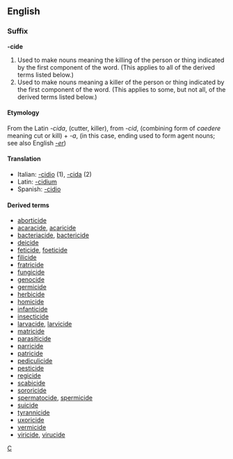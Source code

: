 ==English==
===Suffix===
'''-cide'''

#Used to make nouns meaning the killing of the person or thing indicated by the first component of the word.  (This applies to all of the derived terms listed below.)
#Used to make nouns meaning a killer of the person or thing indicated by the first component of the word.  (This applies to some, but not all, of the derived terms listed below.)

====Etymology====
From the Latin ''-cida'', (cutter, killer), from ''-cid'', (combining form of ''caedere'' meaning cut or kill) + ''-a'', (in this case, ending used to form agent nouns; see also English ''[[-er]]'')

====Translation====
*Italian: [[-cidio]] (1), [[-cida]] (2)
*Latin: [[-cidium]]
*Spanish: [[-cidio]]

====Derived terms====
*[[aborticide]]
*[[acaracide]], [[acaricide]]
*[[bacteriacide]], [[bactericide]]
*[[deicide]]
*[[feticide]], [[foeticide]]
*[[filicide]]
*[[fratricide]]
*[[fungicide]]
*[[genocide]]
*[[germicide]]
*[[herbicide]]
*[[homicide]]
*[[infanticide]]
*[[insecticide]]
*[[larvacide]], [[larvicide]]
*[[matricide]]
*[[parasiticide]]
*[[parricide]]
*[[patricide]]
*[[pediculicide]]
*[[pesticide]]
*[[regicide]]
*[[scabicide]]
*[[sororicide]]
*[[spermatocide]], [[spermicide]]
*[[suicide]]
*[[tyrannicide]]
*[[uxoricide]]
*[[vermicide]]
*[[viricide]], [[virucide]]


[[Category:English suffixes|C]]